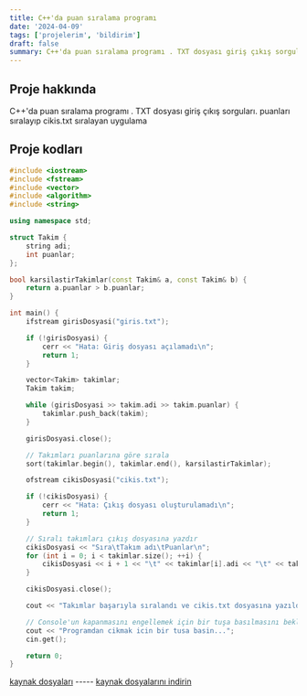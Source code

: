 ```yaml
---
title: C++'da puan sıralama programı
date: '2024-04-09'
tags: ['projelerim', 'bildirim']
draft: false
summary: C++'da puan sıralama programı . TXT dosyası giriş çıkış sorguları
---
```


## Proje hakkında

C++'da puan sıralama programı . TXT dosyası giriş çıkış sorguları. puanları sıralayıp cikis.txt sıralayan uygulama

## Proje kodları

```cpp
#include <iostream>
#include <fstream>
#include <vector>
#include <algorithm>
#include <string>

using namespace std;

struct Takim {
    string adi;
    int puanlar;
};

bool karsilastirTakimlar(const Takim& a, const Takim& b) {
    return a.puanlar > b.puanlar;
}

int main() {
    ifstream girisDosyasi("giris.txt");

    if (!girisDosyasi) {
        cerr << "Hata: Giriş dosyası açılamadı\n";
        return 1;
    }

    vector<Takim> takimlar;
    Takim takim;

    while (girisDosyasi >> takim.adi >> takim.puanlar) {
        takimlar.push_back(takim);
    }

    girisDosyasi.close();

    // Takımları puanlarına göre sırala
    sort(takimlar.begin(), takimlar.end(), karsilastirTakimlar);

    ofstream cikisDosyasi("cikis.txt");

    if (!cikisDosyasi) {
        cerr << "Hata: Çıkış dosyası oluşturulamadı\n";
        return 1;
    }

    // Sıralı takımları çıkış dosyasına yazdır
    cikisDosyasi << "Sıra\tTakım adı\tPuanlar\n";
    for (int i = 0; i < takimlar.size(); ++i) {
        cikisDosyasi << i + 1 << "\t" << takimlar[i].adi << "\t" << takimlar[i].puanlar << "\n";
    }

    cikisDosyasi.close();

    cout << "Takımlar başarıyla sıralandı ve cikis.txt dosyasına yazıldı.\n";

    // Console'un kapanmasını engellemek için bir tuşa basılmasını bekleyin
    cout << "Programdan cikmak icin bir tusa basin...";
    cin.get();

    return 0;
}

```

[kaynak dosyaları](https://github.com/AE52/c_de_puansiralama) ----- [kaynak dosyalarını indirin](https://github.com/AE52/c_de_puansiralama/archive/refs/heads/main.zip)
